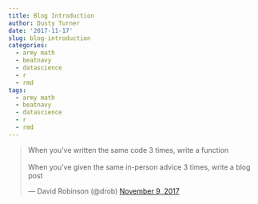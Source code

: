 ```yaml
---
title: Blog Introduction
author: Dusty Turner
date: '2017-11-17'
slug: blog-introduction
categories:
  - army math
  - beatnavy
  - datascience
  - r
  - rmd
tags:
  - army math
  - beatnavy
  - datascience
  - r
  - rmd
---
```


<blockquote class="twitter-tweet" data-lang="en"><p lang="en" dir="ltr">When you’ve written the same code 3 times, write a function<br><br>When you’ve given the same in-person advice 3 times, write a blog post</p>&mdash; David Robinson (@drob) <a href="https://twitter.com/drob/status/928447584712253440?ref_src=twsrc%5Etfw">November 9, 2017</a></blockquote>
<script async src="https://platform.twitter.com/widgets.js" charset="utf-8"></script>
